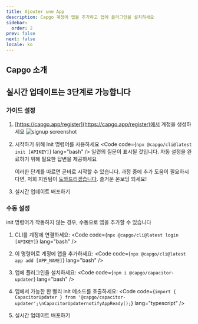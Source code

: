 ```yaml
---
title: Ajouter une App
description: Capgo 계정에 앱을 추가하고 앱에 플러그인을 설치하세요
sidebar:
  order: 2
prev: false
next: false
locale: ko
---
```



## Capgo 소개
<YouTube id="NzXXKoyhTIo" title="15분 안에 보는 Capgo" />

## 실시간 업데이트는 3단계로 가능합니다

### 가이드 설정

<Steps>

1. [https://capgo.app/register](https://capgo.app/register)에서 계정을 생성하세요
![signup screenshot](/signup.webp "signup screenshot")

2. 시작하기 위해 Init 명령어를 사용하세요 <Code code={`npx @capgo/cli@latest init [APIKEY]`} lang="bash" /> 일련의 질문이 표시될 것입니다. 자동 설정을 완료하기 위해 필요한 답변을 제공하세요<Aside type="tip">이러한 단계를 따르면 곧바로 시작할 수 있습니다. 과정 중에 추가 도움이 필요하시다면, 저희 지원팀이 [도와드리겠습니다](mailto:support@capgo.app). 즐거운 온보딩 되세요!</Aside>

3. 실시간 업데이트 배포하기 <LinkCard href="/docs/getting-started/deploy/" title="실시간 업데이트 배포" description="앱에 실시간 업데이트를 배포하는 방법 알아보기" />

</Steps>

### 수동 설정

init 명령어가 작동하지 않는 경우, 수동으로 앱을 추가할 수 있습니다

<Steps>

1. CLI를 계정에 연결하세요: <Code code={`npx @capgo/cli@latest login [APIKEY]`} lang="bash" />

2. 이 명령어로 계정에 앱을 추가하세요: <Code code={`npx @capgo/cli@latest app add [APP_NAME]`} lang="bash" />

3. 앱에 플러그인을 설치하세요: <Code code={`npm i @capgo/capacitor-updater`} lang="bash" />

4. 앱에서 가능한 한 빨리 init 메소드를 호출하세요: <Code code={`import { CapacitorUpdater } from '@capgo/capacitor-updater';\nCapacitorUpdaternotifyAppReady();`} lang="typescript" />

5. 실시간 업데이트 배포하기 <LinkCard href="/docs/getting-started/deploy/" title="실시간 업데이트 배포" description="앱에 실시간 업데이트를 배포하는 방법 알아보기" />

</Steps>
